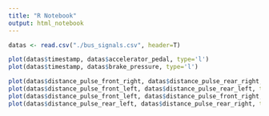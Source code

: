 ```yaml
---
title: "R Notebook"
output: html_notebook
---
```



```r
datas <- read.csv("./bus_signals.csv", header=T)
```
```r
plot(datas$timestamp, datas$accelerator_pedal, type='l')
plot(datas$timestamp, datas$brake_pressure, type='l')
```

```r
plot(datas$distance_pulse_front_right, datas$distance_pulse_rear_right, type='p')
plot(datas$distance_pulse_front_left, datas$distance_pulse_rear_left, type='p')
plot(datas$distance_pulse_front_left, datas$distance_pulse_front_right, type='p')
plot(datas$distance_pulse_rear_left, datas$distance_pulse_rear_right, type='p')
```

